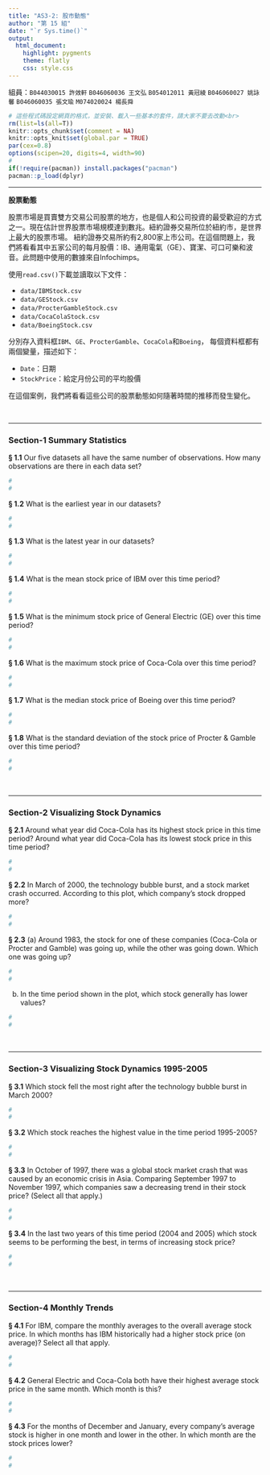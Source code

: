 ```yaml
---
title: "AS3-2: 股市動態"
author: "第 15 組"
date: "`r Sys.time()`"
output:
  html_document:
    highlight: pygments
    theme: flatly
    css: style.css
---
```


組員：`B044030015 許效軒`  `B046060036 王文弘`  `B054012011 黃冠綾`  `B046060027 姚詠馨`  `B046060035 張文瑜`  `M074020024 楊長舜`

```r
# 這些程式碼設定網頁的格式，並安裝、載入一些基本的套件，請大家不要去改動<br>
rm(list=ls(all=T))
knitr::opts_chunk$set(comment = NA)
knitr::opts_knit$set(global.par = TRUE)
par(cex=0.8)
options(scipen=20, digits=4, width=90)
#
if(!require(pacman)) install.packages("pacman")
pacman::p_load(dplyr)
```
<hr>

**股票動態**

股票市場是買賣雙方交易公司股票的地方，也是個人和公司投資的最受歡迎的方式之一。現在估計世界股票市場規模達到數兆。紐約證券交易所位於紐約市，是世界上最大的股票市場。 紐約證券交易所約有2,800家上市公司。在這個問題上，我們將看看其中五家公司的每月股價：IB、通用電氣（GE）、寶潔、可口可樂和波音。此問題中使用的數據來自Infochimps。

使用`read.csv()`下載並讀取以下文件：

+ `data/IBMStock.csv`
+ `data/GEStock.csv`
+ `data/ProcterGambleStock.csv`
+ `data/CocaColaStock.csv`
+ `data/BoeingStock.csv` 

分別存入資料框`IBM`、`GE`、`ProcterGamble`、`CocaCola`和`Boeing`，
每個資料框都有兩個變量，描述如下：

+ `Date`：日期
+ `StockPrice`：給定月份公司的平均股價

在這個案例，我們將看看這些公司的股票動態如何隨著時間的推移而發生變化。

<br><hr>

###  Section-1 Summary Statistics

__§ 1.1__ Our five datasets all have the same number of observations. How many observations are there in each data set?
```r
#
#
```


__§ 1.2__ What is the earliest year in our datasets?
```r
#
#
```

__§ 1.3__ What is the latest year in our datasets?
```r
#
#
```

__§ 1.4__ What is the mean stock price of IBM over this time period?
```r
#
#
```

__§ 1.5__ What is the minimum stock price of General Electric (GE) over this time period?
```r
#
#
```

__§ 1.6__ What is the maximum stock price of Coca-Cola over this time period?
```r
#
#
```

__§ 1.7__ What is the median stock price of Boeing over this time period?
```r
#
#
```

__§ 1.8__ What is the standard deviation of the stock price of Procter & Gamble over this time period?
```r
#
#
```

<br><hr>

###  Section-2 Visualizing Stock Dynamics

__§ 2.1__ Around what year did Coca-Cola has its highest stock price in this time period? Around what year did Coca-Cola has its lowest stock price in this time period?
```r
#
#
```


__§ 2.2__ In March of 2000, the technology bubble burst, and a stock market crash occurred. According to this plot, which company's stock dropped more?
```r
#
#
```

__§ 2.3__ (a) Around 1983, the stock for one of these companies (Coca-Cola or Procter and Gamble) was going up, while the other was going down. Which one was going up? 
```r
#
#
```

(b) In the time period shown in the plot, which stock generally has lower values?
```r
#
#
```


<br><hr>

###  Section-3 Visualizing Stock Dynamics 1995-2005

__§ 3.1__ Which stock fell the most right after the technology bubble burst in March 2000?
```r
#
#
```

__§ 3.2__ Which stock reaches the highest value in the time period 1995-2005?
```r
#
#
```

__§ 3.3__ In October of 1997, there was a global stock market crash that was caused by an economic crisis in Asia. Comparing September 1997 to November 1997, which companies saw a decreasing trend in their stock price? (Select all that apply.)
```r
#
#
```

__§ 3.4__ In the last two years of this time period (2004 and 2005) which stock seems to be performing the best, in terms of increasing stock price?
```r
#
#
```


<br><hr>


###  Section-4 Monthly Trends

__§ 4.1__ For IBM, compare the monthly averages to the overall average stock price. In which months has IBM historically had a higher stock price (on average)? Select all that apply.
```r
#
#
```

__§ 4.2__ General Electric and Coca-Cola both have their highest average stock price in the same month. Which month is this?
```r
#
#
```

__§ 4.3__ For the months of December and January, every company's average stock is higher in one month and lower in the other. In which month are the stock prices lower?
```r
#
#
```

<br><br><br>


